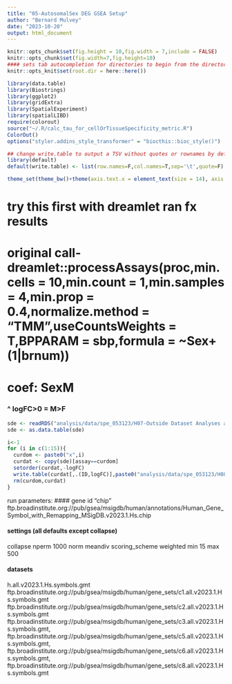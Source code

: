 ```yaml
---
title: "05-AutosomalSex DEG GSEA Setup"
author: "Bernard Mulvey"
date: "2023-10-20"
output: html_document
---
```


```r
knitr::opts_chunk$set(fig.height = 10,fig.width = 7,include = FALSE)
knitr::opts_chunk$set(fig.width=7,fig.height=10)
#### sets tab autocompletion for directories to begin from the directory containing the .Rproj session, instead of the script's directory if different
knitr::opts_knit$set(root.dir = here::here())

library(data.table)
library(Biostrings)
library(ggplot2)
library(gridExtra)
library(SpatialExperiment)
library(spatialLIBD)
require(colorout)
source("~/.R/calc_tau_for_cellOrTissueSpecificity_metric.R")
ColorOut()
options("styler.addins_style_transformer" = "biocthis::bioc_style()")

## change write.table to output a TSV without quotes or rownames by default
library(default)
default(write.table) <- list(row.names=F,col.names=T,sep='\t',quote=F)

theme_set(theme_bw()+theme(axis.text.x = element_text(size = 14), axis.title.x = element_text(size = 16), axis.text.y = element_text(size = 14), axis.title.y = element_text(size =16), plot.title = element_text(size = 20,hjust=0.5), strip.text = element_text(size=18), legend.text = element_text(size=10), legend.title = element_text(size=11,hjust=0.5)))
```

# try this first with dreamlet ran fx results
# original call-dreamlet::processAssays(proc,min.cells = 10,min.count = 1,min.samples = 4,min.prop = 0.4,normalize.method = "TMM",useCountsWeights = T,BPPARAM = sbp,formula = ~Sex+(1|brnum))
# coef: SexM
### ^ logFC>0 = M>F ###
```r
sde <- readRDS("analysis/data/spe_053123/H07-Outside Dataset Analyses and Comparisons/spatialHYP_dreamletSexDE_brnum-as-random-effect-inDEmodel.RDS")
sde <- as.data.table(sde)

i<-1
for (i in c(1:15)){
  curdom <- paste0("x",i)
  curdat <- copy(sde)[assay==curdom]
  setorder(curdat,-logFC)
  write.table(curdat[,.(ID,logFC)],paste0("analysis/data/spe_053123/H08-GSEA, GO etc/H08.05-Sex DEG GSEA/Domain dreamlet ranef lfcs for GSEA prerank input/",curdom,".rnk"),sep='\t',quote=F,row.names=F,col.names=F)
  rm(curdom,curdat)
}
```

run parameters:
#### gene id "chip"
ftp.broadinstitute.org://pub/gsea/msigdb/human/annotations/Human_Gene_Symbol_with_Remapping_MSigDB.v2023.1.Hs.chip

#### settings (all defaults except collapse)
collapse
nperm 1000
norm meandiv
scoring_scheme weighted
min 15 max 500

#### datasets
h.all.v2023.1.Hs.symbols.gmt
ftp.broadinstitute.org://pub/gsea/msigdb/human/gene_sets/c1.all.v2023.1.Hs.symbols.gmt
ftp.broadinstitute.org://pub/gsea/msigdb/human/gene_sets/c2.all.v2023.1.Hs.symbols.gmt
ftp.broadinstitute.org://pub/gsea/msigdb/human/gene_sets/c3.all.v2023.1.Hs.symbols.gmt,
ftp.broadinstitute.org://pub/gsea/msigdb/human/gene_sets/c5.all.v2023.1.Hs.symbols.gmt,
ftp.broadinstitute.org://pub/gsea/msigdb/human/gene_sets/c6.all.v2023.1.Hs.symbols.gmt,
ftp.broadinstitute.org://pub/gsea/msigdb/human/gene_sets/c8.all.v2023.1.Hs.symbols.gmt

